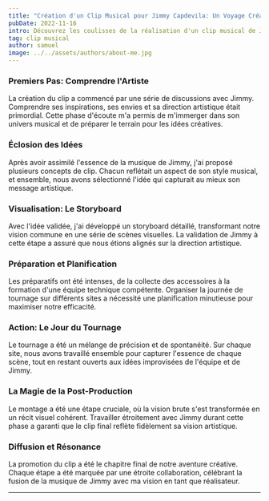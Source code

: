 ```yaml
---
title: "Création d'un Clip Musical pour Jimmy Capdevila: Un Voyage Créatif"
pubDate: 2022-11-16
intro: Découvrez les coulisses de la réalisation d'un clip musical de Jimmy Capdevila, un processus collaboratif centré sur l'artiste.
tag: clip musical
author: samuel
image: ../../assets/authors/about-me.jpg
---
```


### Premiers Pas: Comprendre l'Artiste
La création du clip a commencé par une série de discussions avec Jimmy. Comprendre ses inspirations, ses envies et sa direction artistique était primordial. Cette phase d'écoute m'a permis de m'immerger dans son univers musical et de préparer le terrain pour les idées créatives.

### Éclosion des Idées
Après avoir assimilé l'essence de la musique de Jimmy, j'ai proposé plusieurs concepts de clip. Chacun reflétait un aspect de son style musical, et ensemble, nous avons sélectionné l'idée qui capturait au mieux son message artistique.

### Visualisation: Le Storyboard
Avec l'idée validée, j'ai développé un storyboard détaillé, transformant notre vision commune en une série de scènes visuelles. La validation de Jimmy à cette étape a assuré que nous étions alignés sur la direction artistique.

### Préparation et Planification
Les préparatifs ont été intenses, de la collecte des accessoires à la formation d'une équipe technique compétente. Organiser la journée de tournage sur différents sites a nécessité une planification minutieuse pour maximiser notre efficacité.
<Image src={decoupage} width={500} height={200} alt="" />

### Action: Le Jour du Tournage
Le tournage a été un mélange de précision et de spontanéité. Sur chaque site, nous avons travaillé ensemble pour capturer l'essence de chaque scène, tout en restant ouverts aux idées improvisées de l'équipe et de Jimmy.
<Image src={tournage} width={500} height={200} alt="" />

### La Magie de la Post-Production
Le montage a été une étape cruciale, où la vision brute s'est transformée en un récit visuel cohérent. Travailler étroitement avec Jimmy durant cette phase a garanti que le clip final reflète fidèlement sa vision artistique.

### Diffusion et Résonance
La promotion du clip a été le chapitre final de notre aventure créative. Chaque étape a été marquée par une étroite collaboration, célébrant la fusion de la musique de Jimmy avec ma vision en tant que réalisateur.
<YouTube id="https://www.youtube.com/embed/4gksmpOe05o?si=uTp5R7G2D1tOwoOT"></YouTube>

---
